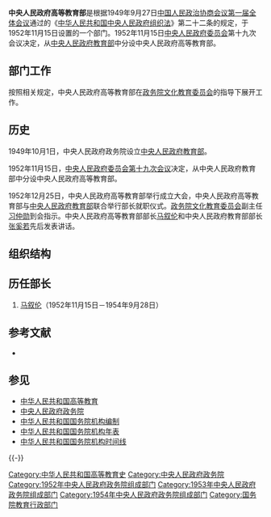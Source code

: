 {{Infobox PRCG
|机构名称 = 中央人民政府高等教育部
|标志1 = National Emblem of the People's Republic of China.svg
|标志1说明 = [[中华人民共和国国徽|中华人民共和国国徽]]
|业务上级 = [[政务院文化教育委员会|政务院文化教育委员会]]
|组织上级 = [[中央人民政府政务院|中央人民政府政务院]]
|机构类型 = 政务院部门
|行政级别 = 正部级
|成立时间 = 1952年11月15日
|撤销时间 = 1954年9月
|时期1=1949–1952
|机构1=[[中央人民政府教育部|中央人民政府教育部]]
|时期2=1952–1954
|机构2='''中央人民政府高等教育部'''
|接替者=[[中华人民共和国高等教育部|中华人民共和国高等教育部]]
}}

'''中央人民政府高等教育部'''是根据1949年9月27日[[中国人民政治协商会议第一届全体会议|中国人民政治协商会议第一届全体会议]]通过的《[[中华人民共和国中央人民政府组织法|中华人民共和国中央人民政府组织法]]》第二十二条的规定，于1952年11月15日设置的一个部门。1952年11月15日[[中央人民政府委员会|中央人民政府委员会]]第十九次会议决定，从[[中央人民政府教育部|中央人民政府教育部]]中分设中央人民政府高等教育部。

==部门工作==
按照相关规定，中央人民政府高等教育部在[[政务院文化教育委员会|政务院文化教育委员会]]的指导下展开工作。

==历史==
1949年10月1日，中央人民政府政务院设立[[中央人民政府教育部|中央人民政府教育部]]。

1952年11月15日，[[中央人民政府委员会第十九次会议|中央人民政府委员会第十九次会议]]决定，从中央人民政府教育部中分设中央人民政府高等教育部。

1952年12月25日，中央人民政府高等教育部举行成立大会，中央人民政府高等教育部与[[中央人民政府教育部|中央人民政府教育部]]联合举行部长就职仪式。[[政务院文化教育委员会|政务院文化教育委员会]]副主任[[习仲勋|习仲勋]]到会指示。中央人民政府高等教育部部长[[马叙伦|马叙伦]]和中央人民政府教育部部长[[张奚若|张奚若]]先后发表讲话。

==组织结构==

== 历任部长 ==
# [[马叙伦|马叙伦]]（1952年11月15日－1954年9月28日）

==参考文献==
*{{cite book|author=苏尚尧主编|title=《中华人民共和国中央政府机构（1949-1990年）》|location=北京|publisher=经济科学出版社|year=1993|isbn=7505805045|quote=D•54}}

== 参见 ==
* [[中华人民共和国高等教育|中华人民共和国高等教育]]
* [[中央人民政府政务院|中央人民政府政务院]]
* [[中华人民共和国国务院机构编制|中华人民共和国国务院机构编制]]
* [[中华人民共和国国务院机构年表|中华人民共和国国务院机构年表]]
* [[中华人民共和国国务院机构时间线|中华人民共和国国务院机构时间线]]

{{-}}
{{s-start}}
{{s-before|[[中央人民政府教育部|中央人民政府教育部]]}}
{{s-title|[[中央人民政府政务院|中央人民政府政务院]][[高等教育|高等教育]]行政部门|1952年至1954年}}
{{s-after|[[中华人民共和国高等教育部|中华人民共和国高等教育部]]}}
{{s-end}}
{{Template group
|list =
{{中央人民政府政务院}}
{{1952年中央人民政府政务院}}
{{1953年中央人民政府政务院}}
{{1954年中央人民政府政务院}}
}}

[[Category:中华人民共和国高等教育史|Category:中华人民共和国高等教育史]]
[[Category:中央人民政府政务院|Category:中央人民政府政务院]]
[[Category:1952年中央人民政府政务院组成部门|Category:1952年中央人民政府政务院组成部门]]
[[Category:1953年中央人民政府政务院组成部门|Category:1953年中央人民政府政务院组成部门]]
[[Category:1954年中央人民政府政务院组成部门|Category:1954年中央人民政府政务院组成部门]]
[[Category:国务院教育行政部门|Category:国务院教育行政部门]]